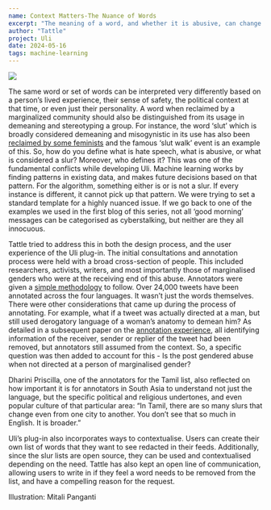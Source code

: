 ```yaml
---
name: Context Matters-The Nuance of Words
excerpt: "The meaning of a word, and whether it is abusive, can change according to context. How can Machine Learning tools incorporate this nuance?"
author: "Tattle"
project: Uli
date: 2024-05-16
tags: machine-learning
---
```


![](/products/Illustration-context-matters.png)

The same word or set of words can be interpreted very differently based on a person’s lived experience, their sense of safety, the political context at that time, or even just their personality. A word when reclaimed by a marginalized community should also be distinguished from its usage in demeaning and stereotyping a group. For instance, the word ‘slut’ which is broadly considered demeaning and misogynistic in its use has also been [reclaimed by some feminists](https://feminisminindia.com/2020/02/04/feel-liberated-reclaiming-slut-shaming-slang-words/) and the famous ‘slut walk’ event is an example of this. 
So, how do you define what is hate speech, what is abusive, or what is considered a slur? Moreover, who defines it? 
This was one of the fundamental conflicts while developing Uli. Machine learning works by finding patterns in existing data, and makes future decisions based on that pattern. For the algorithm, something either is or is not a slur. If every instance is different, it cannot pick up that pattern. We were trying to set a standard template for a highly nuanced issue. If we go back to one of the examples we used in the first blog of this series, not all ‘good morning’ messages can be categorised as cyberstalking, but neither are they all innocuous. 

Tattle tried to address this in both the design process, and the user experience of the Uli plug-in. 
The initial consultations and annotation process were held with a broad cross-section of people. This included researchers, activists, writers, and most importantly those of marginalised genders who were at the receiving end of this abuse. 
Annotators were given a [simple methodology](https://docs.google.com/document/d/18H4TlLFB2GXK054oMj1uXVJ2OCFW08Gi/edit) to follow. Over 24,000 tweets have been annotated across the four languages. 
It wasn’t just the words themselves. There were other considerations that came up during the process of annotating. 
For example, what if a tweet was actually directed at a man, but still used derogatory language of a woman’s anatomy to demean him? As detailed in a subsequent paper on the [annotation experience](https://arxiv.org/abs/2311.09086), all identifying information of the receiver, sender or replier of the tweet had been removed, but annotators still assumed from the context. So, a specific question was then added to account for this - Is the post gendered abuse when not directed at a person of marginalised gender?

Dharini Priscilla, one of the annotators for the Tamil list, also reflected on how important it is for annotators in South Asia to understand not just the language, but the specific political and religious undertones, and even popular culture of that particular area: “In Tamil, there are so many slurs that change even from one city to another. You don’t see that so much in English. It is broader.” 

Uli’s plug-in also incorporates ways to contextualise. Users can create their own list of words that they want to see redacted in their feeds. Additionally, since the slur lists are open source, they can be used and contextualised depending on the need. Tattle has also kept an open line of communication, allowing users to write in if they feel a word needs to be removed from the list, and have a compelling reason for the request. 

Illustration: Mitali Panganti

